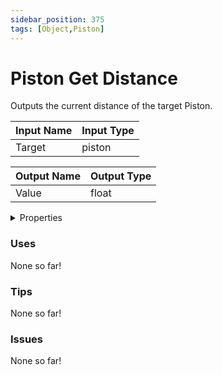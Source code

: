 ```yaml
---
sidebar_position: 375
tags: [Object,Piston]
---
```


# Piston Get Distance

Outputs the current distance of the target Piston.




<EsbSvg />

| Input Name | Input Type |
|-----------|-----------|
| Target | piston |

| Output Name | Output Type |
|-----------|-----------|
| Value | float |


<details>
  <summary>Properties</summary>
  <div>
    <div>
    <table>
      <thead>
        <tr>
          <th>Is beta required?</th>
          <th>❌</th>
        </tr>
        <tr>
          <th>Is this chip a trolling risk?</th>
          <th>❌</th>
        </tr>
        <tr>
          <th>Chip UUID</th>
          <th>e503b0e4-d295-48cc-bf95-1f1a8127a009</th>
        </tr>
      </thead>
    </table>
    </div>
  </div>
</details>

### Uses

None so far!

### Tips

None so far!

### Issues

None so far!